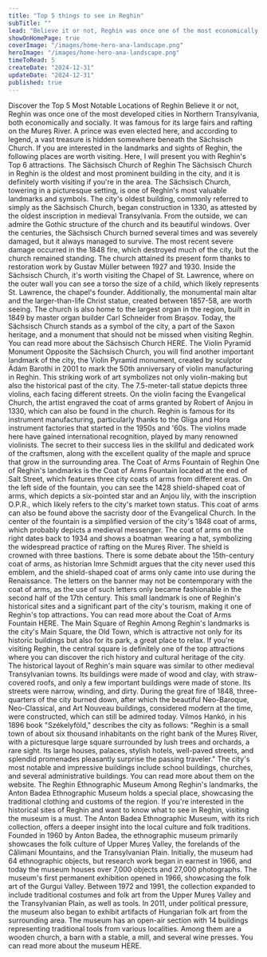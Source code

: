 ```yaml
---
title: "Top 5 things to see in Reghin"
subTitle: ""
lead: "Believe it or not, Reghin was once one of the most economically and socially developed cities in Northern Transylvania."
showOnHomePage: true
coverImage: "/images/home-hero-ana-landscape.png"
heroImage: "/images/home-hero-ana-landscape.png"
timeToRead: 5
createDate: "2024-12-31"
updateDate: "2024-12-31"
published: true
---
```


<ContentTitle>
    Discover the Top 5 Most Notable Locations of Reghin
</ContentTitle>
<ContentTextBlock>
    Believe it or not, Reghin was once one of the most developed cities in Northern Transylvania, both economically and socially. It was famous for its large fairs and rafting on the Mureș River. A prince was even elected here, and according to legend, a vast treasure is hidden somewhere beneath the Sächsisch Church. If you are interested in the landmarks and sights of Reghin, the following places are worth visiting. Here, I will present you with Reghin's Top 6 attractions.
</ContentTextBlock>
<ContentTitle size="xl" count={1}>
    The Sächsisch Church of Reghin
</ContentTitle>
<ContentTextBlock>
    The Sächsisch Church in Reghin is the oldest and most prominent building in the city, and it is definitely worth visiting if you're in the area.
</ContentTextBlock>
<ContentTextBlock>
    The Sächsisch Church, towering in a picturesque setting, is one of Reghin's most valuable landmarks and symbols. The city's oldest building, commonly referred to simply as the Sächsisch Church, began construction in 1330, as attested by the oldest inscription in medieval Transylvania.
</ContentTextBlock>
<ContentTextBlock>
    From the outside, we can admire the Gothic structure of the church and its beautiful windows. Over the centuries, the Sächsisch Church burned several times and was severely damaged, but it always managed to survive. The most recent severe damage occurred in the 1848 fire, which destroyed much of the city, but the church remained standing. The church attained its present form thanks to restoration work by Gustav Müller between 1927 and 1930.
</ContentTextBlock>
<ContentTextBlock>
    Inside the Sächsisch Church, it's worth visiting the Chapel of St. Lawrence, where on the outer wall you can see a torso the size of a child, which likely represents St. Lawrence, the chapel's founder. Additionally, the monumental main altar and the larger-than-life Christ statue, created between 1857-58, are worth seeing. The church is also home to the largest organ in the region, built in 1849 by master organ builder Carl Schneider from Brașov. Today, the Sächsisch Church stands as a symbol of the city, a part of the Saxon heritage, and a monument that should not be missed when visiting Reghin. You can read more about the Sächsisch Church HERE.
</ContentTextBlock>
<ContentTitle size="xl" count={2}>
    The Violin Pyramid Monument
</ContentTitle>
<ContentTextBlock>
    Opposite the Sächsisch Church, you will find another important landmark of the city, the Violin Pyramid monument, created by sculptor Ádám Barothi in 2001 to mark the 50th anniversary of violin manufacturing in Reghin. This striking work of art symbolizes not only violin-making but also the historical past of the city.
</ContentTextBlock>
<ContentTextBlock>
    The 7.5-meter-tall statue depicts three violins, each facing different streets. On the violin facing the Evangelical Church, the artist engraved the coat of arms granted by Robert of Anjou in 1330, which can also be found in the church.
</ContentTextBlock>
<ContentTextBlock>
    Reghin is famous for its instrument manufacturing, particularly thanks to the Gliga and Hora instrument factories that started in the 1950s and '60s. The violins made here have gained international recognition, played by many renowned violinists. The secret to their success lies in the skillful and dedicated work of the craftsmen, along with the excellent quality of the maple and spruce that grow in the surrounding area.
</ContentTextBlock>
<ContentTitle size="xl" count={4}>
    The Coat of Arms Fountain of Reghin
</ContentTitle>
<ContentTextBlock>
    One of Reghin's landmarks is the Coat of Arms Fountain located at the end of Salt Street, which features three city coats of arms from different eras. On the left side of the fountain, you can see the 1428 shield-shaped coat of arms, which depicts a six-pointed star and an Anjou lily, with the inscription O.P.R., which likely refers to the city's market town status. This coat of arms can also be found above the sacristy door of the Evangelical Church.
</ContentTextBlock>
<ContentTextBlock>
    In the center of the fountain is a simplified version of the city's 1848 coat of arms, which probably depicts a medieval messenger. The coat of arms on the right dates back to 1934 and shows a boatman wearing a hat, symbolizing the widespread practice of rafting on the Mureș River. The shield is crowned with three bastions.
</ContentTextBlock>
<ContentTextBlock>
    There is some debate about the 15th-century coat of arms, as historian Imre Schmidt argues that the city never used this emblem, and the shield-shaped coat of arms only came into use during the Renaissance. The letters on the banner may not be contemporary with the coat of arms, as the use of such letters only became fashionable in the second half of the 17th century.
</ContentTextBlock>
<ContentTextBlock>
    This small landmark is one of Reghin's historical sites and a significant part of the city's tourism, making it one of Reghin's top attractions. You can read more about the Coat of Arms Fountain HERE.
</ContentTextBlock>
<ContentTitle size="xl" count={4}>
    The Main Square of Reghin
</ContentTitle>
<ContentTextBlock>
    Among Reghin's landmarks is the city's Main Square, the Old Town, which is attractive not only for its historic buildings but also for its park, a great place to relax. If you're visiting Reghin, the central square is definitely one of the top attractions where you can discover the rich history and cultural heritage of the city.
</ContentTextBlock>
<ContentTextBlock>
    The historical layout of Reghin's main square was similar to other medieval Transylvanian towns. Its buildings were made of wood and clay, with straw-covered roofs, and only a few important buildings were made of stone. Its streets were narrow, winding, and dirty. During the great fire of 1848, three-quarters of the city burned down, after which the beautiful Neo-Baroque, Neo-Classical, and Art Nouveau buildings, considered modern at the time, were constructed, which can still be admired today.
</ContentTextBlock>
<ContentTextBlock>
    Vilmos Hankó, in his 1896 book "Székelyföld," describes the city as follows: "Reghin is a small town of about six thousand inhabitants on the right bank of the Mureș River, with a picturesque large square surrounded by lush trees and orchards, a rare sight. Its large houses, palaces, stylish hotels, well-paved streets, and splendid promenades pleasantly surprise the passing traveler."
</ContentTextBlock>
<ContentTextBlock>
    The city's most notable and impressive buildings include school buildings, churches, and several administrative buildings. You can read more about them on the website.
</ContentTextBlock>
<ContentTitle size="xl" count={5}>
    The Reghin Ethnographic Museum
</ContentTitle>
<ContentTextBlock>
    Among Reghin's landmarks, the Anton Badea Ethnographic Museum holds a special place, showcasing the traditional clothing and customs of the region. If you're interested in the historical sites of Reghin and want to know what to see in Reghin, visiting the museum is a must. The Anton Badea Ethnographic Museum, with its rich collection, offers a deeper insight into the local culture and folk traditions.
</ContentTextBlock>
<ContentTextBlock>
    Founded in 1960 by Anton Badea, the ethnographic museum primarily showcases the folk culture of Upper Mureș Valley, the forelands of the Călimani Mountains, and the Transylvanian Plain. Initially, the museum had 64 ethnographic objects, but research work began in earnest in 1966, and today the museum houses over 7,000 objects and 27,000 photographs. The museum's first permanent exhibition opened in 1966, showcasing the folk art of the Gurgui Valley. Between 1972 and 1991, the collection expanded to include traditional costumes and folk art from the Upper Mureș Valley and the Transylvanian Plain, as well as tools. In 2011, under political pressure, the museum also began to exhibit artifacts of Hungarian folk art from the surrounding area. The museum has an open-air section with 14 buildings representing traditional tools from various localities. Among them are a wooden church, a barn with a stable, a mill, and several wine presses. You can read more about the museum HERE.
</ContentTextBlock>
<div className="p-0 w-fit border-2 border-solid border-primary rounded-lg bg-primary-light">
    <div className="grid grid-cols-3 w-fit p-0">
        <InfoIconOpenHours
            title="Opening Hours"
            openHours="The museum is open on weekdays from 8 AM to 6 PM."
        />
        <InfoIconAddress
            className="border-t-2 md:border-t-0 border-solid border-primary"
            title="Address"
            address="Vînătorilor street 51, Reghin 545300"
            mapLink="https://www.google.com/maps/place//data=!4m2!3m1!1s0x474a37cbba706f63:0x4c167abb2de1ddb5?sa=X&ved=1t:8290&ictx=111"
        />
        <InfoIconPhone
            className="border-t-2 md:border-t-0 border-solid border-primary"
            title="Phone number"
            phoneNumber="0265 512 571"
        />
    </div>
</div>
